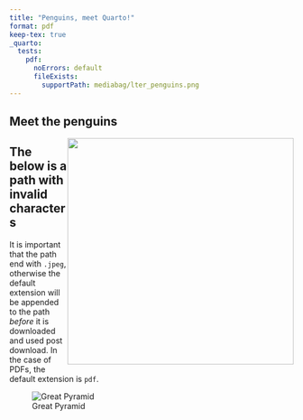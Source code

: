 ```yaml
---
title: "Penguins, meet Quarto!"
format: pdf
keep-tex: true
_quarto:
  tests:
    pdf:
      noErrors: default
      fileExists: 
        supportPath: mediabag/lter_penguins.png
---
```


## Meet the penguins

![](https://raw.githubusercontent.com/quarto-dev/quarto-web/main/docs/get-started/hello/rstudio/lter_penguins.png){style="float:right;" fig-alt="Illustration of three species of Palmer Archipelago penguins: Chinstrap, Gentoo, and Adelie. Artwork by @allison_horst." width="401"}


## The below is a path with invalid characters

It is important that the path end with `.jpeg`, otherwise the default extension will be appended to the path _before_ it is downloaded and used post download. In the case of PDFs, the default extension is `pdf`.


![Great Pyramid](https://raw.githubusercontent.com/dragonstyle/y4m52ot143vPFNPo0C4wwvFwbWGJz9PYvIxAv3aPcZV9KHpimnZ2ErrEafT22gFuFM3lP-nJYiGpwzfq1wJ2X-kPIroYIP./main/aubrey-odom-k4RpPboGGCQ-unsplash.jpg)
